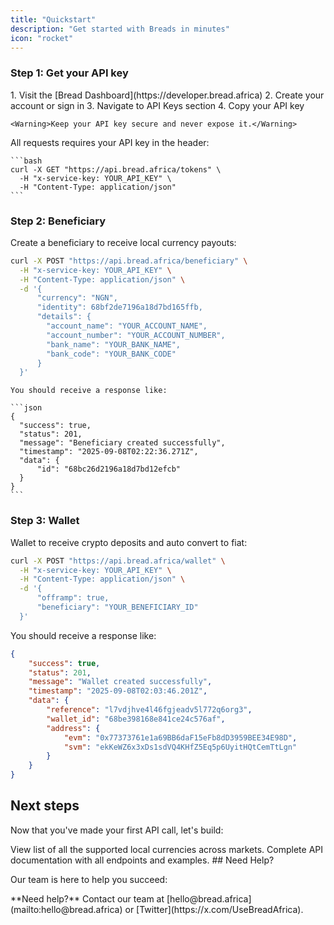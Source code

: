 ```yaml
---
title: "Quickstart"
description: "Get started with Breads in minutes"
icon: "rocket"
---
```


### Step 1: Get your API key

<AccordionGroup>
  <Accordion icon="key" title="Sign up for an account">
    1. Visit the [Bread Dashboard](https://developer.bread.africa)
    2. Create your account or sign in
    3. Navigate to API Keys section
    4. Copy your API key
    
    <Warning>Keep your API key secure and never expose it.</Warning>
  </Accordion>
  <Accordion icon="shield-check" title="Authentication">
    All requests requires your API key in the header:
    
    ```bash
    curl -X GET "https://api.bread.africa/tokens" \
      -H "x-service-key: YOUR_API_KEY" \
      -H "Content-Type: application/json"
    ```
  </Accordion>
</AccordionGroup>

### Step 2: Beneficiary

<AccordionGroup>
  <Accordion icon="users" title="Create a beneficiary">
    Create a beneficiary to receive local currency payouts:
    
  ```bash
  curl -X POST "https://api.bread.africa/beneficiary" \
    -H "x-service-key: YOUR_API_KEY" \
    -H "Content-Type: application/json" \
    -d '{
        "currency": "NGN",
        "identity": 68bf2de7196a18d7bd165ffb,
        "details": {
          "account_name": "YOUR_ACCOUNT_NAME",
          "account_number": "YOUR_ACCOUNT_NUMBER",
          "bank_name": "YOUR_BANK_NAME",
          "bank_code": "YOUR_BANK_CODE"
        }
    }'
  ```
    
    You should receive a response like:
    
    ```json
    {
      "success": true,
      "status": 201,
      "message": "Beneficiary created successfully",
      "timestamp": "2025-09-08T02:22:36.271Z",
      "data": {
          "id": "68bc26d2196a18d7bd12efcb"
      }
    }
    ```
  </Accordion>
</AccordionGroup>

### Step 3: Wallet

<Accordion icon="wallet" title="Create an offramp wallet">
  Wallet to receive crypto deposits and auto convert to fiat:
  
  ```bash
  curl -X POST "https://api.bread.africa/wallet" \
    -H "x-service-key: YOUR_API_KEY" \
    -H "Content-Type: application/json" \
    -d '{
        "offramp": true,
        "beneficiary": "YOUR_BENEFICIARY_ID"
    }'
  ```

  You should receive a response like:

  ```json
  {
      "success": true,
      "status": 201,
      "message": "Wallet created successfully",
      "timestamp": "2025-09-08T02:03:46.201Z",
      "data": {
          "reference": "l7vdjhve4l46fgjeadv5l772q6org3",
          "wallet_id": "68be398168e841ce24c576af",
          "address": {
              "evm": "0x77373761e1a69BB6daF15eFb8dD3959BEE34E98D",
              "svm": "ekKeWZ6x3xDs1sdVQ4KHfZ5Eq5p6UyitHQtCemTtLgn"
          }
      }
  }
  ```
</Accordion>

## Next steps

Now that you've made your first API call, let's build:

<CardGroup cols={2}>

<Card title="Supported Tokens" icon="coins" href="/currencies">
  View list of all the supported local currencies across markets.
</Card>

<Card title="API Reference" icon="terminal" href="/api-reference">
  Complete API documentation with all endpoints and examples.
</Card>

</CardGroup>
## Need Help?

Our team is here to help you succeed:

<Note>
  **Need help?** Contact our team at [hello@bread.africa](mailto:hello@bread.africa) or [Twitter](https://x.com/UseBreadAfrica).
</Note>
